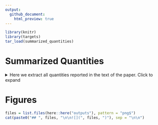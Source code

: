 ```yaml
---
output: 
  github_document:
    html_preview: true
---
```



```r
library(knitr)
library(targets)
tar_load(summarized_quantities)
```

# Summarized Quantities

<details>

<summary>
Here we extract all quantities reported in the text of the paper. Click to expand
</summary>

```r
knitr::kable(tibble::tibble(
  Quantity = names(summarized_quantities),
  Value = unlist(summarized_quantities)
), align = "lr")
```

</details>


# Figures

```r
files = list.files(here::here("outputs"), pattern = "png$")
cat(paste0("## ", files, "\n\n![](", files, ")"), sep = "\n\n")
```